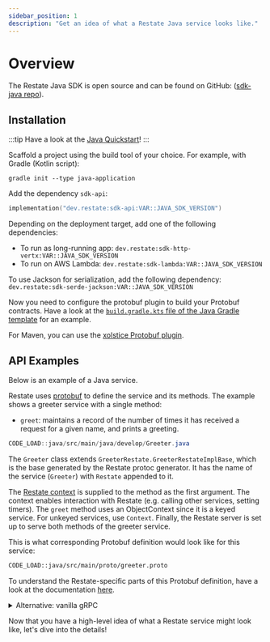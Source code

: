```yaml
---
sidebar_position: 1
description: "Get an idea of what a Restate Java service looks like."
---
```



# Overview

The Restate Java SDK is open source and can be found on GitHub: ([sdk-java repo](https://github.com/restatedev/sdk-java)).

## Installation

:::tip
Have a look at the [Java Quickstart](/get_started/quickstart?sdk=jvm)!
:::

Scaffold a project using the build tool of your choice. For example, with Gradle (Kotlin script):

```shell
gradle init --type java-application
```

Add the dependency `sdk-api`:

```kotlin
implementation("dev.restate:sdk-api:VAR::JAVA_SDK_VERSION")
```

Depending on the deployment target, add one of the following dependencies:
- To run as long-running app: `dev.restate:sdk-http-vertx:VAR::JAVA_SDK_VERSION`
- To run on AWS Lambda: `dev.restate:sdk-lambda:VAR::JAVA_SDK_VERSION`

To use Jackson for serialization, add the following dependency: `dev.restate:sdk-serde-jackson:VAR::JAVA_SDK_VERSION`

Now you need to configure the protobuf plugin to build your Protobuf contracts.
Have a look at the [`build.gradle.kts` file of the Java Gradle template](https://github.com/restatedev/examples/blob/main/templates/java-gradle/build.gradle.kts) for an example.

For Maven, you can use the [xolstice Protobuf plugin](https://www.xolstice.org/protobuf-maven-plugin/index.html).

## API Examples

Below is an example of a Java service. 

Restate uses [protobuf](https://protobuf.dev/) to define the service and its methods. The example shows a greeter service with a single method:
- `greet`: maintains a record of the number of times it has received a request for a given name, and prints a greeting.

```java
CODE_LOAD::java/src/main/java/develop/Greeter.java
```

The `Greeter` class extends `GreeterRestate.GreeterRestateImplBase`, which is the base generated by the Restate protoc generator.
It has the name of the service (`Greeter`) with `Restate` appended to it.

The [Restate context](/develop/java/restate-context) is supplied to the method as the first argument.
The context enables interaction with Restate (e.g. calling other services, setting timers).
The `greet` method uses an ObjectContext since it is a keyed service. For unkeyed services, use `Context`.
Finally, the Restate server is set up to serve both methods of the greeter service.

This is what corresponding Protobuf definition would look like for this service:

```protobuf
CODE_LOAD::java/src/main/proto/greeter.proto
```

To understand the Restate-specific parts of this Protobuf definition, have a look at the documentation [here](/develop/service_type#restate-service-contract).

<details>
<summary>Alternative: vanilla gRPC</summary>

Restate's proto code generator makes the generated code more polished for writing Restate services.
However, it is also possible to use the vanilla generated protobuf code by `protoc-gen-grpc-java`, in case you prefer this.

An example:

```java
CODE_LOAD::java/src/main/java/develop/GreeterVanillaGrpc.java
```

</details>

Now that you have a high-level idea of what a Restate service might look like, let's dive into the details!
